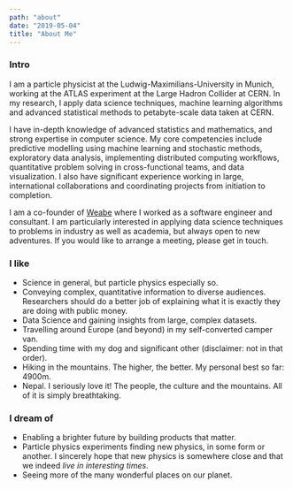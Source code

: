 ```yaml
---
path: "about"
date: "2019-05-04"
title: "About Me"
---
```

### Intro

I am a particle physicist at the Ludwig-Maximilians-University in Munich, working at the ATLAS experiment at the Large Hadron Collider at CERN. In my research, I apply data science techniques, machine learning algorithms and advanced statistical methods to petabyte-scale data taken at CERN. 

I have in-depth knowledge of advanced statistics and mathematics, and strong expertise in computer science. My core competencies include predictive modelling using machine learning and stochastic methods, exploratory data analysis, implementing distributed computing workflows, quantitative problem solving in cross-functional teams, and data visualization. I also have significant experience working in large, international collaborations and coordinating projects from initiation to completion. 

I am a co-founder of [Weabe](https://weabe.lu) where I worked as a software engineer and consultant. I am particularly interested in applying data science techniques to problems in industry as well as academia, but always open to new adventures. If you would like to arrange a meeting, please get in touch.


### I like

- Science in general, but particle physics especially so.
- Conveying complex, quantitative information to diverse audiences. Researchers should do a better job of explaining what it is exactly they are doing with public money.
- Data Science and gaining insights from large, complex datasets.
- Travelling around Europe (and beyond) in my self-converted camper van.
- Spending time with my dog and significant other (disclaimer: not in that order).
- Hiking in the mountains. The higher, the better. My personal best so far: 4900m.
- Nepal. I seriously love it! The people, the culture and the mountains. All of it is simply breathtaking.

### I dream of

- Enabling a brighter future by building products that matter.
- Particle physics experiments finding new physics, in some form or another. I sincerely hope that new physics is somewhere close and that we indeed *live in interesting times*.
- Seeing more of the many wonderful places on our planet.
